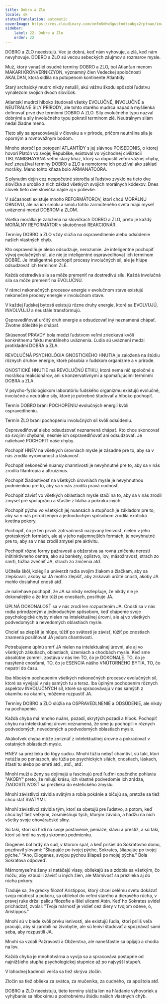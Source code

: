 ```yaml
---
title: Dobro a Zlo
locale: sk
statusTranslation: automatic
coverImage: https://res.cloudinary.com/xmfm6mhw3gwctndtcubgx2rptnae/image/upload/v1740337243/small_cover_educacion_fundamental_a051170f1c.webp
sidebar:
    label: 22. Dobro a Zlo
    order: 22
---
```

DOBRO a ZLO neexistujú. Vec je dobrá, keď nám vyhovuje, a zlá, keď nám nevyhovuje. DOBRO a ZLO sú vecou sebeckých záujmov a rozmarov mysle.

Muž, ktorý vynašiel osudné termíny DOBRO a ZLO, bol Atlanťan menom MAKARI KRONVERNKZYON, významný člen Vedeckej spoločnosti AKALDAN, ktorá sídlila na potopenom kontinente Atlantídy.

Starý archaický mudrc nikdy netušil, akú vážnu škodu spôsobí ľudstvu vynálezom svojich dvoch slovíčok.

Atlantskí mudrci hlboko študovali všetky EVOLUČNÉ, INVOLUČNÉ a NEUTRÁLNE SILY PRÍRODY, ale tohto starého mudrca napadla myšlienka definovať prvé dve termínmi DOBRO A ZLO. Sily evolučného typu nazval dobrými a sily involučného typu pokrstil termínom zlé. Neutrálnym silám nedal žiadne meno.

Tieto sily sa spracovávajú v človeku a v prírode, pričom neutrálna sila je oporným a rovnovážnym bodom.

Mnoho storočí po potopení ATLANTÍDY s jej slávnou POISEDONIS, o ktorej hovorí Platón vo svojej Republike, existoval vo východnej civilizácii TIKLYAMISHAYANA veľmi starý kňaz, ktorý sa dopustil veľmi vážnej chyby, keď zneužíval termíny DOBRO a ZLO a nemotorne ich používal ako základ morálky. Meno tohto kňaza bolo ARMANATOORA.

S plynutím dejín cez nespočetné storočia si ľudstvo zvyklo na tieto dve slovíčka a urobilo z nich základ všetkých svojich morálnych kódexov. Dnes človek tieto dve slovíčka nájde aj v polievke.

V súčasnosti existuje mnoho REFORMÁTOROV, ktorí chcú MORÁLNU OBNOVU, ale na ich smolu a smolu tohto zarmúteného sveta majú myseľ uväznenú medzi DOBROM a ZLOM.

Všetka morálka je založená na slovíčkach DOBRO a ZLO, preto je každý MORÁLNY REFORMÁTOR v skutočnosti REAKCIONÁR.

Termíny DOBRO a ZLO vždy slúžia na ospravedlnenie alebo odsúdenie našich vlastných chýb.

Kto ospravedlňuje alebo odsudzuje, nerozumie. Je inteligentné pochopiť vývoj evolučných síl, ale nie je inteligentné ospravedlňovať ich termínom DOBRÉ. Je inteligentné pochopiť procesy involučných síl, ale je hlúpe odsudzovať ich termínom ZLÉ.

Každá odstredivá sila sa môže premeniť na dostredivú silu. Každá involučná sila sa môže premeniť na EVOLUČNÚ.

V rámci nekonečných procesov energie v evolučnom stave existujú nekonečné procesy energie v involučnom stave.

V každej ľudskej bytosti existujú rôzne druhy energie, ktoré sa EVOLVUJÚ, INVOLVUJÚ a neustále transformujú.

Ospravedlňovať určitý druh energie a odsudzovať iný neznamená chápať. Životne dôležité je chápať.

Skúsenosť PRAVDY bola medzi ľudstvom veľmi zriedkavá kvôli konkrétnemu faktu mentálneho uväznenia. Ľudia sú uväznení medzi protikladmi DOBRA a ZLA.

REVOLUČNÁ PSYCHOLÓGIA GNOSTICKÉHO HNUTIA je založená na štúdiu rôznych druhov energie, ktoré pôsobia v ľudskom organizme a v prírode.

GNOSTICKÉ HNUTIE má REVOLUČNÚ ETIKU, ktorá nemá nič spoločné s morálkou reakcionárov, ani s konzervatívnymi a spomaľujúcimi termínmi DOBRA a ZLA.

V psycho-fyziologickom laboratóriu ľudského organizmu existujú evolučné, involučné a neutrálne sily, ktoré je potrebné študovať a hlboko pochopiť.

Termín DOBRO bráni POCHOPENIU evolučných energií kvôli ospravedlneniu.

Termín ZLO bráni pochopeniu involučných síl kvôli odsúdeniu.

Ospravedlňovať alebo odsudzovať neznamená chápať. Kto chce skoncovať so svojimi chybami, nesmie ich ospravedlňovať ani odsudzovať. Je naliehavé POCHOPIT naše chyby.

Pochopiť HNEV na všetkých úrovniach mysle je zásadné pre to, aby sa v nás zrodila vyrovnanosť a láskavosť.

Pochopiť nekonečné nuansy chamtivosti je nevyhnutné pre to, aby sa v nás zrodila filantropia a altruizmus.

Pochopiť žiadostivosť na všetkých úrovniach mysle je nevyhnutnou podmienkou pre to, aby sa v nás zrodila pravá cudnosť.

Pochopiť závisť vo všetkých oblastiach mysle stačí na to, aby sa v nás zrodil zmysel pre spoluprácu a šťastie z blaha a pokroku iných.

Pochopiť pýchu vo všetkých jej nuansách a stupňoch je základom pre to, aby sa v nás prirodzeným a jednoduchým spôsobom zrodila exotická kvetina pokory.

Pochopiť, čo je ten prvok zotrvačnosti nazývaný lenivosť, nielen v jeho groteskných formách, ale aj v jeho najjemnejších formách, je nevyhnutné pre to, aby sa v nás zrodil zmysel pre aktivitu.

Pochopiť rôzne formy pažravosti a obžerstva sa rovná zničeniu nerestí inštinktívneho centra, ako sú bankety, opilstvo, lov, mäsožravosť, strach zo smrti, túžba zvečniť JA, strach zo zničenia atď.

Učitelia škôl, kolégií a univerzít radia svojim žiakom a žiačkam, aby sa zlepšovali, akoby sa JA mohlo zlepšiť, aby získavali určité cnosti, akoby JA mohlo dosiahnuť cnosti atď.

Je naliehavé pochopiť, že JA sa nikdy nezlepšuje, že nikdy nie je dokonalejšie a že kto túži po cnostiach, posilňuje JA.

ÚPLNÁ DOKONALOSŤ sa v nás zrodí len rozpustením JA. Cnosti sa v nás rodia prirodzeným a jednoduchým spôsobom, keď chápeme svoje psychologické chyby nielen na intelektuálnej úrovni, ale aj vo všetkých podvedomých a nevedomých oblastiach mysle.

Chcieť sa zlepšiť je hlúpe, túžiť po svätosti je závisť, túžiť po cnostiach znamená posilňovať JA jedom chamtivosti.

Potrebujeme úplnú smrť JA nielen na intelektuálnej úrovni, ale aj vo všetkých zákutiach, oblastiach, územiach a chodbách mysle. Keď sme absolútne zomreli, zostáva v nás len TO, čo je DOKONALÉ. TO, čo je nasýtené cnosťami, TO, čo je ESENCIA nášho VNÚTORNÉHO BYTIA, TO, čo nepatrí do času.

Iba hlbokým pochopením všetkých nekonečných procesov evolučných síl, ktoré sa vyvíjajú v nás samých tu a teraz. Iba úplným pochopením rôznych aspektov INVOLUČNÝCH síl, ktoré sa spracovávajú v nás samých z okamihu na okamih, môžeme rozpustiť JA.

Termíny DOBRO a ZLO slúžia na OSPRAVEDLNENIE a ODSÚDENIE, ale nikdy na pochopenie.

Každá chyba má mnoho nuáns, pozadí, skrytých pozadí a hĺbok. Pochopiť chybu na intelektuálnej úrovni neznamená, že sme ju pochopili v rôznych podvedomých, nevedomých a podvedomých oblastiach mysle.

Akákoľvek chyba môže zmiznúť z intelektuálnej úrovne a pokračovať v ostatných oblastiach mysle.

HNEV sa prezlieka do tógy sudcu. Mnohí túžia nebyť chamtiví, sú takí, ktorí netúžia po peniazoch, ale túžia po psychických silách, cnostiach, láskach, šťastí tu alebo po smrti atď., atď., atď.

Mnohí muži a ženy sa dojímajú a fascinujú pred ľuďmi opačného pohlavia "AKOBY" preto, že milujú krásu, ich vlastné podvedomie ich zrádza, ŽIADOSTLIVOSŤ sa prezlieka do estetického zmyslu.

Mnohí závistlivci závidia svätým a robia pokánie a bičujú sa, pretože sa tiež chcú stať SVÄTÝMI.

Mnohí závistlivci závidia tým, ktorí sa obetujú pre ľudstvo, a potom, keď chcú byť tiež veľkými, zosmiešňujú tých, ktorým závidia, a hádžu na nich všetky svoje ohováračské sliny.

Sú takí, ktorí sú hrdí na svoje postavenie, peniaze, slávu a prestíž, a sú takí, ktorí sú hrdí na svoju skromnú podmienku.

Diogenes bol hrdý na sud, v ktorom spal, a keď prišiel do Sokratovho domu, pozdravil slovami: "Šliapajúc po tvojej pýche, Sokrates, šliapajúc po tvojej pýche." "Áno, Diogenes, svojou pýchou šliapeš po mojej pýche." Bola Sokratova odpoveď.

Márnomyseľné ženy si natáčajú vlasy, obliekajú sa a zdobia sa všetkým, čo môžu, aby vzbudili závisť u iných žien, ale Márnivosť sa prezlieka aj do rúcha pokory.

Traduje sa, že grécky filozof Aristippos, ktorý chcel celému svetu dokázať svoju múdrosť a pokoru, sa obliekol do veľmi starého a dieravého rúcha, v pravej ruke držal palicu filozofie a išiel ulicami Atén. Keď ho Sokrates uvidel prichádzať, zvolal: "Tvoja márnosť je vidieť cez diery v tvojom odeve, ó, Aristippos."

Mnohí sú v biede kvôli prvku lenivosti, ale existujú ľudia, ktorí príliš veľa pracujú, aby si zarobili na živobytie, ale sú leniví študovať a spoznávať sami seba, aby rozpustili JA.

Mnohí sa vzdali Pažravosti a Obžerstva, ale nanešťastie sa opíjajú a chodia na lov.

Každá chyba je mnohotvárna a vyvíja sa a spracováva postupne od najnižšieho stupňa psychologickej stupnice až po najvyšší stupeň.

V lahodnej kadencii verša sa tiež skrýva zločin.

Zločin sa tiež oblieka za svätca, za mučeníka, za cudného, za apoštola atď.

DOBRO a ZLO neexistujú, tieto termíny slúžia len na hľadanie výhovoriek a vyhýbanie sa hlbokému a podrobnému štúdiu našich vlastných chýb.
